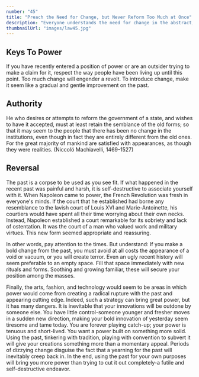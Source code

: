 ```yaml
---
number: "45"
title: "Preach the Need for Change, but Never Reform Too Much at Once"
description: "Everyone understands the need for change in the abstract, but on the day-to-day level people are creatures of habit. Too much innovation is traumatic, and will lead to revolt. If you are new to a position of power, or an outsider trying to build a power base, make a show of respecting the old way of doing things. If change is necessary, make it feel like a gentle improvement on the past."
thumbnailUrl: "images/law45.jpg"
---
```


## Keys To Power

If you have recently entered a position of power or are an outsider trying to make a claim for it, respect the way people have been living up until this point. Too much change will engender a revolt. To introduce change, make it seem like a gradual and gentle improvement on the past.

## Authority

He who desires or attempts to reform the government of a state, and wishes to have it accepted, must at least retain the semblance of the old forms; so that it may seem to the people that there has been no change in the institutions, even though in fact they are entirely different from the old ones. For the great majority of mankind are satisfied with appearances, as though they were realities. (Niccolö Machiavelli, 1469-1527)

## Reversal

The past is a corpse to be used as you see fit. If what happened in the recent past was painful and harsh, it is self-destructive to associate yourself with it. When Napoleon came to power, the French Revolution was fresh in everyone's minds. If the court that he established had borne any resemblance to the lavish court of Louis XVI and Marie-Antoinette, his courtiers would have spent all their time worrying about their own necks. Instead, Napoleon established a court remarkable for its sobriety and lack of ostentation. It was the court of a man who valued work and military virtues. This new form seemed appropriate and reassuring.

In other words, pay attention to the times. But understand: If you make a bold change from the past, you must avoid at all costs the appearance of a void or vacuum, or you will create terror. Even an ugly recent history will seem preferable to an empty space. Fill that space immediately with new rituals and forms. Soothing and growing familiar, these will secure your position among the masses.

Finally, the arts, fashion, and technology would seem to be areas in which power would come from creating a radical rupture with the past and appearing cutting edge. Indeed, such a strategy can bring great power, but it has many dangers. It is inevitable that your innovations will be outdone by someone else. You have little control-someone younger and fresher moves in a sudden new direction, making your bold innovation of yesterday seem tiresome and tame today. You are forever playing catch-up; your power is tenuous and short-lived. You want a power built on something more solid. Using the past, tinkering with tradition, playing with convention to subvert it will give your creations something more than a momentary appeal. Periods of dizzying change disguise the fact that a yearning for the past will inevitably creep back in. In the end, using the past for your own purposes will bring you more power than trying to cut it out completely-a futile and self-destructive endeavor.
